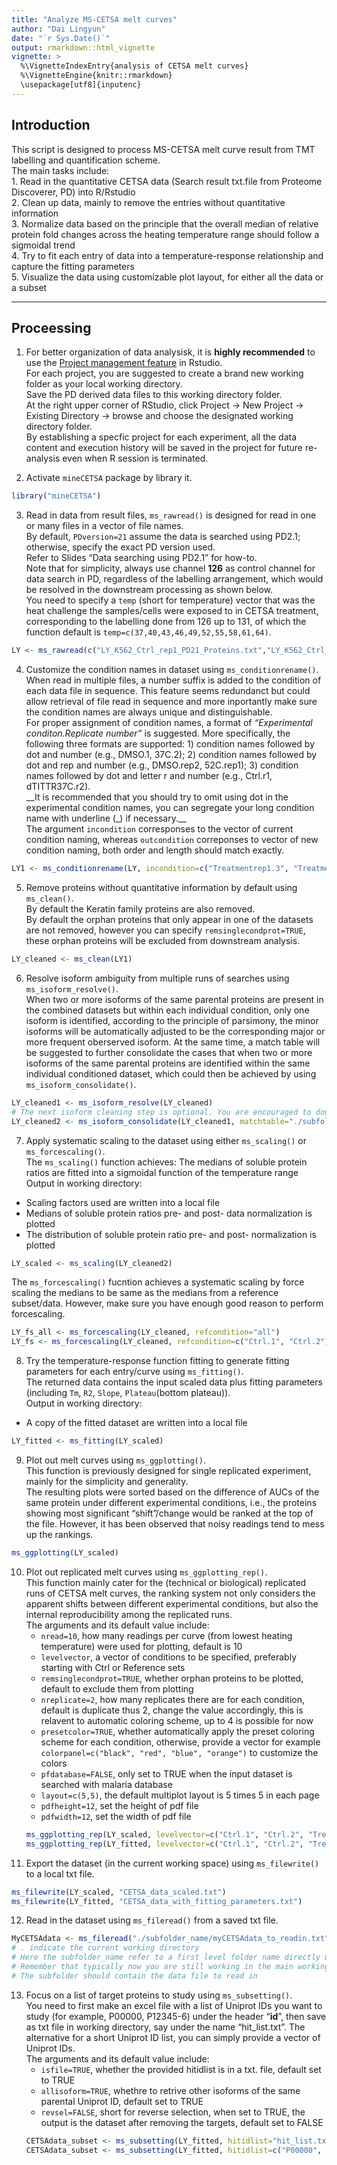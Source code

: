 ```yaml
---
title: "Analyze MS-CETSA melt curves"
author: "Dai Lingyun"
date: "`r Sys.Date()`"
output: rmarkdown::html_vignette
vignette: >
  %\VignetteIndexEntry{analysis of CETSA melt curves}
  %\VignetteEngine{knitr::rmarkdown}
  \usepackage[utf8]{inputenc}
---
```


## Introduction  
This script is designed to process MS-CETSA melt curve result from TMT labelling and quantification scheme.  
The main tasks include:  
1. Read in the quantitative CETSA data (Search result txt.file from Proteome Discoverer, PD) into R/Rstudio  
2. Clean up data, mainly to remove the entries without quantitative information  
3. Normalize data based on the principle that the overall median of relative protein fold changes across the
heating temperature range should follow a sigmoidal trend  
4. Try to fit each entry of data into a temperature-response relationship and capture the fitting parameters  
5. Visualize the data using customizable plot layout, for either all the data or a subset  

--------------------------------------------------------------------------------------------


## Proceessing
1. For better organization of data analysisk, it is __highly recommended__ to use the [Project management feature](https://support.rstudio.com/hc/en-us/articles/200526207-Using-Projects) in Rstudio.  
For each project, you are suggested to create a brand new working folder as your local working directory.  
Save the PD derived data files to this working directory folder.  
At the right upper corner of RStudio, click Project -> New Project -> Existing Directory -> browse and choose
the designated working directory folder.  
By establishing a specfic project for each experiment, all the data content and execution history will be saved
in the project for future re-analysis even when R session is terminated.  

2. Activate `mineCETSA` package by library it.  
```r
library("mineCETSA")
```

3. Read in data from result files, `ms_rawread()` is designed for read in one or many files in a vector of file names.  
By default, `PDversion=21` assume the data is searched using PD2.1; otherwise, specify the exact PD version used.  
Refer to Slides "Data searching using PD2.1" for how-to.  
Note that for simplicity, always use channel __126__ as control channel for data search in PD, regardless of the labelling arrangement, which would be resolved in the downstream processing as shown below.  
You need to specify a `temp` (short for temperature) vector that was the heat challenge the samples/cells were exposed to in CETSA treatment, corresponding to the labelling done from 126 up to 131, of which the function default is `temp=c(37,40,43,46,49,52,55,58,61,64)`.  
```r
LY <- ms_rawread(c("LY_K562_Ctrl_rep1_PD21_Proteins.txt","LY_K562_Ctrl_rep2_PD21_Proteins.txt","LY_K562_Treatment_rep1_PD21_Proteins.txt","LY_K562_Treatment_rep2_PD21_Proteins.txt"))
```

4. Customize the condition names in dataset using `ms_conditionrename()`.  
When read in multiple files, a number suffix is added to the condition of each data file in sequence. This feature seems redundanct but could allow retrieval of file read in sequence and more inportantly make sure the condition names are always unique and distinguishable.  
For proper assignment of condition names, a format of _"Experimental conditon.Replicate number"_ is suggested. More specifically, the following three formats are supported: 1) condition names followed by dot and number (e.g., DMSO.1, 37C.2); 2) condition names followed by dot and rep and number (e.g., DMSO.rep2, 52C.rep1); 3) condition names followed by dot and letter r and number (e.g., Ctrl.r1, dTITTR37C.r2).  
__It is recommended that you should try to omit using dot in the experimental condition names, you can segregate your long condition name with underline (_) if necessary.__  
The argument `incondition` corresponses to the vector of current condition naming, whereas `outcondition` correponses to vector of new condition naming, both order and length should match exactly.  
```r
LY1 <- ms_conditionrename(LY, incondition=c("Treatmentrep1.3", "Treatmentrep2.4"), outcondition=c("Treatment.1","Treatment.2"))
```

5. Remove proteins without quantitative information by default using `ms_clean()`.  
By default the Keratin family proteins are also removed.  
By default the orphan proteins that only appear in one of the datasets are not removed, however you can specify `remsinglecondprot=TRUE`, these orphan proteins will be excluded from downstream analysis.  
```r
LY_cleaned <- ms_clean(LY1)
```

6. Resolve isoform ambiguity from multiple runs of searches using `ms_isoform_resolve()`.  
When two or more isoforms of the same parental proteins are present in the combined datasets but within each individual condition, only one isoform is identified, according to the principle of parsimony, the minor isoforms will be automatically adjusted to be the corresponding major or more frequent oberserved isoform. At the same time, a match table will be suggested to further consolidate the cases that when two or more isoforms of the same parental proteins are identified within the same individual conditioned dataset, which could then be achieved by using `ms_isoform_consolidate()`.   
```r
LY_cleaned1 <- ms_isoform_resolve(LY_cleaned)
# The next isoform cleaning step is optional. You are encouraged to double check and adjust the match table entries. 
LY_cleaned2 <- ms_isoform_consolidate(LY_cleaned1, matchtable="./subfolder/tobe_consolidated.txt")
```

7. Apply systematic scaling to the dataset using either `ms_scaling()` or `ms_forcescaling()`.  
The `ms_scaling()` function achieves: The medians of soluble protein ratios are fitted into a sigmoidal function of the temperature range  
Output in working directory:  
* Scaling factors used are written into a local file   
* Medians of soluble protein ratios pre- and post- data normalization is plotted  
* The distribution of soluble protein ratio pre- and post- normalization is plotted  
```r
LY_scaled <- ms_scaling(LY_cleaned2)
```
The `ms_forcescaling()` fucntion achieves a systematic scaling by force scaling the medians to be same as the medians from a reference subset/data. However, make sure you have enough good reason to perform forcescaling.  
```r
LY_fs_all <- ms_forcescaling(LY_cleaned, refcondition="all")
LY_fs <- ms_forcescaling(LY_cleaned, refcondition=c("Ctrl.1", "Ctrl.2"))
```

8. Try the temperature-response function fitting to generate fitting parameters for each entry/curve using `ms_fitting()`.  
The returned data contains the input scaled data plus fitting parameters (including `Tm`, `R2`, `Slope`, `Plateau`(bottom plateau)).  
Output in working directory:  
* A copy of the fitted dataset are written into a local file  
```r
LY_fitted <- ms_fitting(LY_scaled)
```

9. Plot out melt curves using `ms_ggplotting()`.  
This function is previously designed for single replicated experiment, mainly for the simplicity and generality.   
The resulting plots were sorted based on the difference of AUCs of the same protein under different experimental conditions, i.e., the proteins showing most significant "shift"/change would be ranked at the top of the file. However, it has been observed that noisy readings tend to mess up the rankings.  
```r
ms_ggplotting(LY_scaled)
```

10. Plot out replicated melt curves using `ms_ggplotting_rep()`.  
This function mainly cater for the (technical or biological) replicated runs of CETSA melt curves, the ranking system 
not only considers the apparent shifts between different experimental conditions, but also the internal reproducibility 
among the replicated runs.  
The arguments and its default value include:  
    * `nread=10`, how many readings per curve (from lowest heating temperature) were used for plotting, default is 10  
    * `levelvector`, a vector of conditions to be specified, preferably starting with Ctrl or Reference sets  
    * `remsinglecondprot=TRUE`, whether orphan proteins to be plotted, default to exclude them from plotting  
    * `nreplicate=2`, how many replicates there are for each condition, default is duplicate thus 2, change the value accordingly, this is relavent to automatic coloring scheme, up to 4 is possible for now  
    * `presetcolor=TRUE`, whether automatically apply the preset coloring scheme for each condition, otherwise, provide a vector for example `colorpanel=c("black", "red", "blue", "orange")` to customize the colors  
    * `pfdatabase=FALSE`, only set to TRUE when the input dataset is searched with malaria database  
    * `layout=c(5,5)`, the default multiplot layout is 5 times 5 in each page  
    * `pdfheight=12`, set the height of pdf file  
    * `pdfwidth=12`, set the width of pdf file  
```r
ms_ggplotting_rep(LY_scaled, levelvector=c("Ctrl.1", "Ctrl.2", "Treatment.1","Treatment.2"))
ms_ggplotting_rep(LY_fitted, levelvector=c("Ctrl.1", "Ctrl.2", "Treatment.1","Treatment.2"))
```

11. Export the dataset (in the current working space) using `ms_filewrite()` to a local txt file.  
```r
ms_filewrite(LY_scaled, "CETSA_data_scaled.txt")
ms_filewrite(LY_fitted, "CETSA_data_with_fitting_parameters.txt")
```

12. Read in the dataset using `ms_fileread()` from a saved txt file.  
```r
MyCETSAdata <- ms_fileread("./subfolder_name/myCETSAdata_to_readin.txt")
# . indicate the current working directory
# Here the subfolder_name refer to a first level folder name directly under current working directory
# Remember that typically now you are still working in the main working directory
# The subfolder should contain the data file to read in
```

13. Focus on a list of target proteins to study using `ms_subsetting()`.  
You need to first make an excel file with a list of Uniprot IDs you want to study (for example, P00000, P12345-6) under the header “__id__”, then save as txt file in working directory, say under the name “hit_list.txt”. The alternative for a short Uniprot ID list, you can simply provide a vector of Uniprot IDs.  
The arguments and its default value include:  
    * `isfile=TRUE`, whether the provided hitidlist is in a txt. file, default set to TRUE  
    * `allisoform=TRUE`, whethre to retrive other isoforms of the same parental Uniprot ID, default set to TRUE  
    * `revsel=FALSE`, short for reverse selection, when set to TRUE, the output is the dataset after removing the targets, default set to FALSE  
```r
CETSAdata_subset <- ms_subsetting(LY_fitted, hitidlist="hit_list.txt", isfile=TRUE)
CETSAdata_subset <- ms_subsetting(LY_fitted, hitidlist=c("P00000", "P12345-6"), isfile=FALSE)
```

